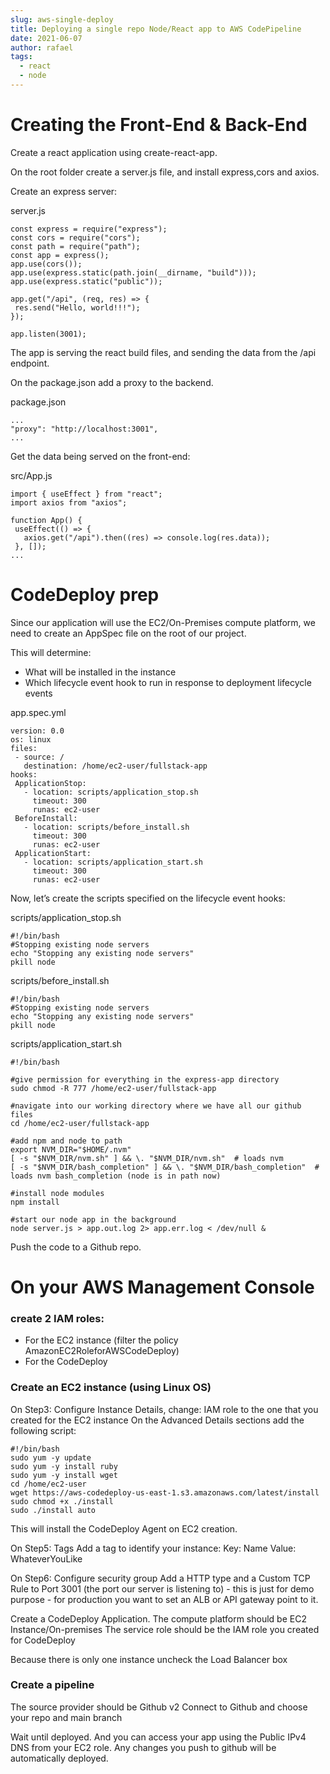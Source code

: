 ```yaml
---
slug: aws-single-deploy
title: Deploying a single repo Node/React app to AWS CodePipeline
date: 2021-06-07
author: rafael
tags:
  - react
  - node
---
```


# Creating the Front-End & Back-End

Create a react application using create-react-app.

On the root folder create a server.js file, and install express,cors and axios.

Create an express server:

server.js

```
const express = require("express");
const cors = require("cors");
const path = require("path");
const app = express();
app.use(cors());
app.use(express.static(path.join(__dirname, "build")));
app.use(express.static("public"));

app.get("/api", (req, res) => {
 res.send("Hello, world!!!");
});

app.listen(3001);

```

The app is serving the react build files, and sending the data from the /api endpoint.

On the package.json add a proxy to the backend.

package.json

```
...
"proxy": "http://localhost:3001",
...
```

Get the data being served on the front-end:

src/App.js

```
import { useEffect } from "react";
import axios from "axios";

function App() {
 useEffect(() => {
   axios.get("/api").then((res) => console.log(res.data));
 }, []);
...
```

# CodeDeploy prep

Since our application will use the EC2/On-Premises compute platform, we need to create an AppSpec file on the root of our project.

This will determine:

- What will be installed in the instance
- Which lifecycle event hook to run in response to deployment lifecycle events

app.spec.yml

```
version: 0.0
os: linux
files:
 - source: /
   destination: /home/ec2-user/fullstack-app
hooks:
 ApplicationStop:
   - location: scripts/application_stop.sh
     timeout: 300
     runas: ec2-user
 BeforeInstall:
   - location: scripts/before_install.sh
     timeout: 300
     runas: ec2-user
 ApplicationStart:
   - location: scripts/application_start.sh
     timeout: 300
     runas: ec2-user

```

Now, let’s create the scripts specified on the lifecycle event hooks:

scripts/application_stop.sh

```
#!/bin/bash
#Stopping existing node servers
echo "Stopping any existing node servers"
pkill node

```

scripts/before_install.sh

```
#!/bin/bash
#Stopping existing node servers
echo "Stopping any existing node servers"
pkill node

```

scripts/application_start.sh

```
#!/bin/bash

#give permission for everything in the express-app directory
sudo chmod -R 777 /home/ec2-user/fullstack-app

#navigate into our working directory where we have all our github files
cd /home/ec2-user/fullstack-app

#add npm and node to path
export NVM_DIR="$HOME/.nvm"
[ -s "$NVM_DIR/nvm.sh" ] && \. "$NVM_DIR/nvm.sh"  # loads nvm
[ -s "$NVM_DIR/bash_completion" ] && \. "$NVM_DIR/bash_completion"  # loads nvm bash_completion (node is in path now)

#install node modules
npm install

#start our node app in the background
node server.js > app.out.log 2> app.err.log < /dev/null &

```

Push the code to a Github repo.

# On your AWS Management Console

### create 2 IAM roles:

- For the EC2 instance (filter the policy AmazonEC2RoleforAWSCodeDeploy)
- For the CodeDeploy

### Create an EC2 instance (using Linux OS)

On Step3: Configure Instance Details, change:
IAM role to the one that you created for the EC2 instance
On the Advanced Details sections add the following script:

```
#!/bin/bash
sudo yum -y update
sudo yum -y install ruby
sudo yum -y install wget
cd /home/ec2-user
wget https://aws-codedeploy-us-east-1.s3.amazonaws.com/latest/install
sudo chmod +x ./install
sudo ./install auto

```

This will install the CodeDeploy Agent on EC2 creation.

On Step5: Tags
Add a tag to identify your instance:
Key: Name Value: WhateverYouLike

On Step6: Configure security group
Add a HTTP type and a Custom TCP Rule to Port 3001 (the port our server is listening to) - this is just for demo purpose - for production you want to set an ALB or API gateway point to it.

Create a CodeDeploy Application.
The compute platform should be EC2 Instance/On-premises
The service role should be the IAM role you created for CodeDeploy

Because there is only one instance uncheck the Load Balancer box

### Create a pipeline

The source provider should be Github v2
Connect to Github and choose your repo and main branch

Wait until deployed. And you can access your app using the Public IPv4 DNS from your EC2 role.
Any changes you push to github will be automatically deployed.
